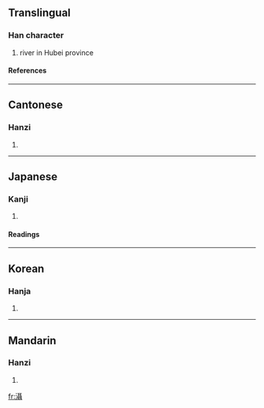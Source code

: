 {{see|滠}}

==Translingual==
===Han character===
{{Han char|rn=85|rad=水|as=18|sn=21|four=3114<sub>1</sub>|canj=水尸十十 (ESJJ)}}
# river in Hubei province
====References====
{{Han ref|kx=0662.170|dkj=18741|dj=1071.190|hdz=31791.100|uh=7044|ud=28740|bh=F5D4|bd=62932}}

----
==Cantonese==
===Hanzi===
{{yue-hanzi|jyut=|y=sip3}}
# {{defn|Cantonese}}

----
==Japanese==
===Kanji===
{{ja-kanji|grade=|rs=水18}}
# {{defn|Japanese}} 
====Readings====
{{ja-readings|on=[[しょう]] (shō), [[じょう]] (jō), [[にょう]] (nyō)|kun=}}

----
==Korean==
===Hanja===
{{ko-hanja|hangeul=섭|eumhun=|rv=seop|mr=sŏp|y=sep}}
# {{defn|Korean}}

----
==Mandarin==
===Hanzi===
{{cmn-hanzi|sim=滠|pin=[[shè]] (she4)|wg=she<sup>4</sup>}}
# {{defn|Mandarin}}

[[fr:灄]]